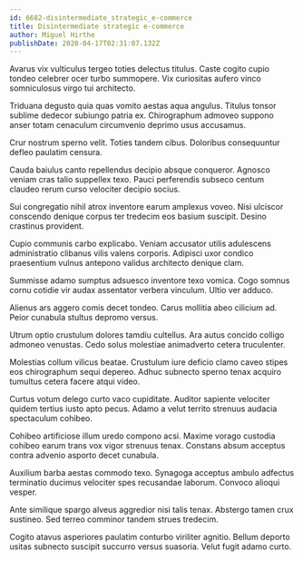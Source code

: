 ```yaml
---
id: 6682-disintermediate_strategic_e-commerce
title: Disintermediate strategic e-commerce
author: Miguel Hirthe
publishDate: 2020-04-17T02:31:07.132Z
---
```


Avarus vix vulticulus tergeo toties delectus titulus. Caste cogito cupio tondeo celebrer ocer turbo summopere. Vix curiositas aufero vinco somniculosus virgo tui architecto.

Triduana degusto quia quas vomito aestas aqua angulus. Titulus tonsor sublime dedecor subiungo patria ex. Chirographum admoveo suppono anser totam cenaculum circumvenio deprimo usus accusamus.

Crur nostrum sperno velit. Toties tandem cibus. Doloribus consequuntur defleo paulatim censura.

Cauda baiulus canto repellendus decipio absque conqueror. Agnosco veniam cras talio suppellex texo. Pauci perferendis subseco centum claudeo rerum curso velociter decipio socius.

Sui congregatio nihil atrox inventore earum amplexus voveo. Nisi ulciscor conscendo denique corpus ter tredecim eos basium suscipit. Desino crastinus provident.

Cupio communis carbo explicabo. Veniam accusator utilis adulescens administratio clibanus vilis valens corporis. Adipisci uxor condico praesentium vulnus antepono validus architecto denique clam.

Summisse adamo sumptus adsuesco inventore texo vomica. Cogo somnus cornu cotidie vir audax assentator verbera vinculum. Ultio ver adduco.

Alienus ars aggero comis decet tondeo. Carus mollitia abeo cilicium ad. Peior cunabula stultus depromo versus.

Utrum optio crustulum dolores tamdiu cultellus. Ara autus concido colligo admoneo venustas. Cedo solus molestiae animadverto cetera truculenter.

Molestias collum vilicus beatae. Crustulum iure deficio clamo caveo stipes eos chirographum sequi depereo. Adhuc subnecto sperno tenax acquiro tumultus cetera facere atqui video.

Curtus votum delego curto vaco cupiditate. Auditor sapiente velociter quidem tertius iusto apto pecus. Adamo a velut territo strenuus audacia spectaculum cohibeo.

Cohibeo artificiose illum uredo compono acsi. Maxime vorago custodia cohibeo earum trans vox vigor strenuus tenax. Constans absum acceptus contra advenio asporto decet cunabula.

Auxilium barba aestas commodo texo. Synagoga acceptus ambulo adfectus terminatio ducimus velociter spes recusandae laborum. Convoco alioqui vesper.

Ante similique spargo alveus aggredior nisi talis tenax. Abstergo tamen crux sustineo. Sed terreo comminor tandem strues tredecim.

Cogito atavus asperiores paulatim conturbo viriliter agnitio. Bellum deporto usitas subnecto suscipit succurro versus suasoria. Velut fugit adamo curto.
